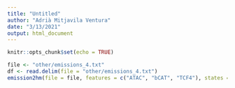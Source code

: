 ```yaml
---
title: "Untitled"
author: "Adrià Mitjavila Ventura"
date: "3/13/2021"
output: html_document
---
```


```r
knitr::opts_chunk$set(echo = TRUE)
```

```r
file <- "other/emissions_4.txt"
df <- read.delim(file = "other/emissions_4.txt")
emission2hm(file = file, features = c("ATAC", "bCAT", "TCF4"), states = c("E1","E2", "E3", "E4"))


```
